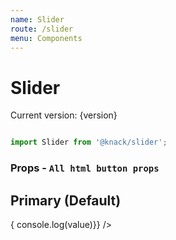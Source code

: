 ```yaml
---
name: Slider
route: /slider
menu: Components
---
```




# Slider
<span>Current version: {version}</span>

```js

import Slider from '@knack/slider';

```
### Props - `All html button props`

## Primary (Default)
<Playground>
  <Slider
    label="Slider Example"
    onChange={(value) => { console.log(value)}}
  />
</Playground>


